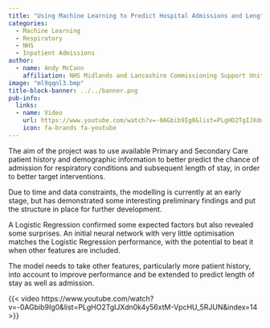 ```yaml
---
title: "Using Machine Learning to Predict Hospital Admissions and Length of Stay for Respiratory Conditions"
categories:
  - Machine Learning
  - Respiratory
  - NHS
  - Inpatient Admissions
author:
  - name: Andy McCann
    affiliation: NHS Midlands and Lancashire Commissioning Support Unit
image: "ml9qqnl3.bmp"
title-block-banner: ../../banner.png
pub-info:
  links:
  - name: Video
    url: https://www.youtube.com/watch?v=-0AGbib9Ig0&list=PLgHO2TgIJXdn0k4y56xtM-VpcHU_5RJUN&index=14
    icon: fa-brands fa-youtube
---
```


The aim of the project was to use available Primary and Secondary Care patient history and demographic information to better predict the chance of admission for respiratory conditions and subsequent length of stay, in order to better target interventions.

Due to time and data constraints, the modelling is currently at an early stage, but has demonstrated some interesting preliminary findings and put the structure in place for further development.

A Logistic Regression confirmed some expected factors but also revealed some surprises. An initial neural network with very little optimisation matches the Logistic Regression performance, with the potential to beat it when other features are included.

The model needs to take other features, particularly more patient history, into account to improve performance and be extended to predict length of stay as well as admission.

{{< video https://www.youtube.com/watch?v=-0AGbib9Ig0&list=PLgHO2TgIJXdn0k4y56xtM-VpcHU_5RJUN&index=14 >}}
